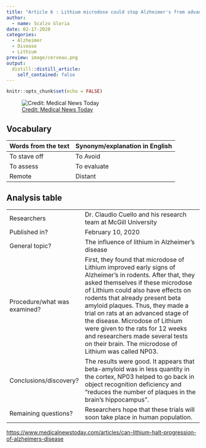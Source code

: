```yaml
---
title: "Article 6 : Lithium microdose could stop Alzheimer's from advancing"
author:
  - name: Scalzo Gloria
date: 02-17-2020
categories:
  - Alzheimer 
  - Disease
  - Lithium
preview: image/cerveau.png
output:
  distill::distill_article:
    self_contained: false
---
```


```r
knitr::opts_chunk$set(echo = FALSE)
```

![[ Credit: Medical News Today ](https://www.medicalnewstoday.com/articles/can-lithium-halt-progression-of-alzheimers-disease) ](image/cerveau.png)

## Vocabulary 

| Words from the text | Synonym/explanation in English |
| ------------------- | ------------------------------ |
| To stave off | To Avoid |
| To assess | To evaluate  | 
| Remote | Distant | 



## Analysis table 

|                              |                                                                     |
| ---------------------------- | ------------------------------------------------------------------- |
| Researchers                  | Dr. Claudio Cuello and his research team at McGill University |
| Published in?                | February 10, 2020                                                       |
| General topic?               | The influence of lithium in Alzheimer's disease |
| Procedure/what was examined? | First, they found that microdose of Lithium improved early signs of Alzheimer’s in rodents. After that, they asked themselves if these microdose of Lithium could also have effects on rodents that already present beta amyloid plaques. Thus, they made a trial on rats at an advanced stage of the disease. Microdose of Lithium were given to the rats for 12 weeks and researchers made several tests on their brain. The microdose of Lithium was called NP03. |
| Conclusions/discovery?       | The results were good. It appears that beta-amyloid was in less quantity in the cortex, NP03 helped to go back in object recognition deficiency and "reduces the number of plaques in the brain’s hippocampus". |
| Remaining questions?         | Researchers hope that these trials will soon take place in human population. |

<https://www.medicalnewstoday.com/articles/can-lithium-halt-progression-of-alzheimers-disease>


